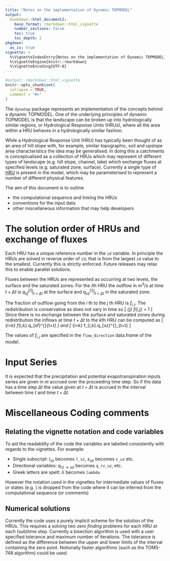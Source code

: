 ```yaml
---
title: "Notes on the implementation of Dynamic TOPMODEL"
output: 
  bookdown::html_document2:
    base_format: rmarkdown::html_vignette
    number_sections: false
    toc: true
    toc_depth: 2
pkgdown:
  as_is: true
vignette: >
  %\VignetteIndexEntry{Notes on the implementation of Dynamic TOPMODEL}
  %\VignetteEngine{knitr::rmarkdown}
  %\VignetteEncoding{UTF-8}
---
```


```r
#output: rmarkdown::html_vignette
knitr::opts_chunk$set(
  collapse = TRUE,
  comment = "#>"
)
```

The `dynatop` package represents an implementation of the concepts behind a dynamic TOPMODEL.
One of the underlying principles of dynamic TOPMODEL is that the landscape can be broken up into
hydrologically similar regions, or Hydrological Response Units (HRUs), where
all the area within a HRU behaves in a hydrologically similar fashion.

While a Hydrological Response Unit (HRU) has typically been thought of as an
area of hill slope with, for example, similar topographic, soil and upslope area
characteristics the idea may be generalised. In doing this a catchments is
conceptualised as a collection of HRUs which may represent of different types
of landscape (e.g. hill slope,
channel, lake) which exchange fluxes at specified levels (e.g. saturated zone,
surface). Currently a single type of [HRU](HRU.html) is present in the model, which may be
parameterised to represent a number of different physical features.

The aim of this document is to outline

- the computational sequence and linking the HRUs
- conventions for the input data
- other miscellaneous information that may help developers


# The solution order of HRUs and exchange of fluxes

Each HRU has a unique reference number in the `id` variable. In principle the HRUs are
solved in reverse order of `id`; that is from the largest `id` value to the
smallest. Currently this is strictly enforced. Future releases may relax this
to enable parallel solutions.

Fluxes between the HRUs are represented as occurring at two levels, the surface and the
saturated zones. For the $i$th HRU the outflow in $m^3/s$ at time $t+\Delta t$ is
$\left.q_{sf}^{\left[i\right]}\right\rvert_{t+\Delta t}$ at the surface and
$\left.q_{sz}^{\left[i\right]}\right\rvert_{t+\Delta t}$ in the saturated
zone.

The fraction of outflow going from the $i$ th to the $j$ th HRU is $f_{i,j}$. 
The redistribution is conservative as does not vary in time so
\[
\sum\limits_{j} f_{i,j} = 1
\]
Since there is no exchange between the surface and saturated zones during
redistribution the inflows at time $t+\Delta t$ to the $k$th HRU can be computed as
\[
\sum\limits_{i>k} f_{i,k}\left.q_{sf}^{\left[i\right]}\right\rvert_{t+\Delta t}
\]
and
\[
\sum\limits_{i>k} f_{i,k}\left.q_{sz}^{\left[i\right]}\right\rvert_{t+\Delta t}
\]

The values of $f_{i,j}$ are specified in the `flow_direction` data.frame of
the model.

# Input Series

It is expected that the precipitation and potential evapotranspiration inputs series are
given in $m$ accrued over the proceeding time step. So if the data has a time
step $\Delta t$ the value given at $t+\Delta t$ is accrued in the interval between time $t$
and time $t+\Delta t$.

# Miscellaneous Coding comments

## Relating the vignette notation and code variables

To aid the readability of the code the variables are labelled consistently
with regards to the vignettes. For example:

- Single subscript: $l_{sz}$ becomes `l_sz`, $s_{uz}$ becomes `s_uz` etc.
- Directional variables: $q_{rz \rightarrow uz}$ becomes `q_rz_uz`, etc.
- Greek letters are spelt: $\lambda$ becomes `lambda`

However the notation used in the vignettes for intermediate values of fluxes
or states (e.g. \hat{r}) is dropped from the code where it can be inferred from
the computational sequence (or comments)

## Numerical solutions

Currently the code uses a purely implicit scheme for the solution of the
HRUs. This requires a solving two *zero finding* problems for each HRU
at each (sub)time step. Currently a bisection algorithm is used with a
user specified tolerance and maximum number of iterations. The tolerance is
defined as the difference between the upper and lower limits of the interval
containing the zero point. Notionally faster algorithms (such as the TOMS-748
algorithm) could be used.
